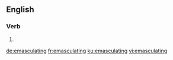 ==English==

===Verb===
{{head|en|present participle}}

# {{present participle of|emasculate|lang=en}}

[[de:emasculating]]
[[fr:emasculating]]
[[ku:emasculating]]
[[vi:emasculating]]